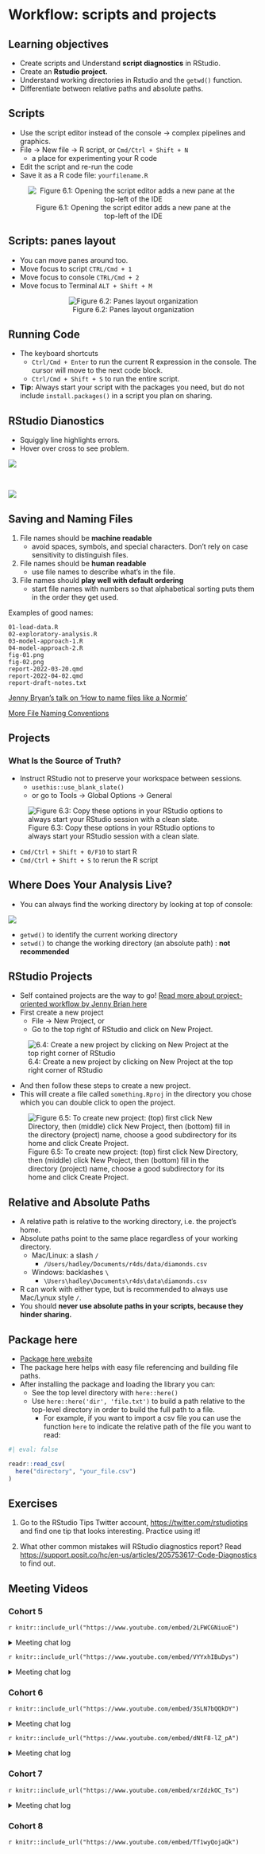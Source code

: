 # Workflow: scripts and projects

## Learning objectives

-   Create scripts and Understand **script diagnostics** in RStudio.
-   Create an **Rstudio project.**  
-   Understand working directories in Rstudio and the `getwd()` function.
-   Differentiate between relative paths and absolute paths.

## Scripts

-   Use the script editor instead of the console -> complex pipelines and graphics. 
-   File -> New file -> R script, or `Cmd/Ctrl + Shift + N`
    -   a place for experimenting your R code
-   Edit the script and re-run the code
-   Save it as a R code file: `yourfilename.R`

::: {style="text-align:center;"}
![Figure 6.1: Opening the script editor adds a new pane at the top-left of the IDE](https://r4ds.hadley.nz/diagrams/rstudio/script.png)
:::

## Scripts: panes layout

-   You can move panes around too. 
  -   Move focus to script `CTRL/Cmd + 1`
  -   Move focus to console `CTRL/Cmd + 2`
  -   Move focus to Terminal `ALT + Shift + M`

::: {style="text-align:center;"}
![Figure 6.2: Panes layout organization](images/6-panes_layout.png)
:::


## Running Code

-   The keyboard shortcuts
    -   `Ctrl/Cmd + Enter` to run the current R expression in the console. The cursor will move to the next code block.
    -   `Ctrl/Cmd + Shift + S` to run the entire script.
-   **Tip:** Always start your script with the packages you need, but do not include `install.packages()` in a script you plan on sharing. 

## RStudio Dianostics

- Squiggly line highlights errors.  
- Hover over cross to see problem.

::: {style="text-align:left;"}
![](https://r4ds.hadley.nz/screenshots/rstudio-diagnostic-tip.png)
:::

<br/>

::: {style="text-align:left;"}
![](https://r4ds.hadley.nz/screenshots/rstudio-diagnostic-warn.png)
:::

## Saving and Naming Files

1.  File names should be **machine readable**
    -   avoid spaces, symbols, and special characters. Don't rely on case sensitivity to distinguish files.
2.  File names should be **human readable**
    -   use file names to describe what's in the file.
3.  File names should **play well with default ordering**
    -   start file names with numbers so that alphabetical sorting puts them in the order they get used.
    
Examples of good names: 

```         
01-load-data.R
02-exploratory-analysis.R
03-model-approach-1.R
04-model-approach-2.R
fig-01.png
fig-02.png
report-2022-03-20.qmd
report-2022-04-02.qmd
report-draft-notes.txt
```

[Jenny Bryan's talk on 'How to name files like a Normie'](https://github.com/jennybc/how-to-name-files)

[More File Naming Conventions](https://huridocs.org/resource-library/organising-a-collection-of-human-rights-information/file-naming-conventions/#:~:text=To%20ensure%20that%20files%20are,%2C%20then%20month%2C%20then%20date.)

## Projects

### What Is the Source of Truth?

-   Instruct RStudio not to preserve your workspace between sessions.
    -   `usethis::use_blank_slate()`
    - or go to Tools -> Global Options -> General

::: {style="text-align:left;"}
![Figure 6.3:  Copy these options in your RStudio options to always start your RStudio session with a clean slate.](https://r4ds.hadley.nz/diagrams/rstudio/clean-slate.png)
:::


-   `Cmd/Ctrl + Shift + 0/F10` to start R
-   `Cmd/Ctrl + Shift + S` to rerun the R script

## Where Does Your Analysis Live?

-  You can always find the working directory by looking at top of console: 

![](https://r4ds.hadley.nz/screenshots/rstudio-wd.png)

-   `getwd()` to identify the current working directory
-   `setwd()` to change the working directory (an absolute path) : **not recommended**

## RStudio Projects

- Self contained projects are the way to go! [Read more about project-oriented workflow by Jenny Brian here](https://www.tidyverse.org/blog/2017/12/workflow-vs-script/)
- First create a new project
  - File -> New Project, or
  - Go to the top right of RStudio and click on New Project.

![6.4: Create a new project by clicking on New Project at the top right corner of RStudio](images/6-Projects.png)

- And then follow these steps to create a new project. 
- This will create a file called `something.Rproj` in the directory you chose which you can double click to open the project. 

![Figure 6.5: To create new project: (top) first click New Directory, then (middle) click New Project, then (bottom) fill in the directory (project) name, choose a good subdirectory for its home and click Create Project.](https://r4ds.hadley.nz/diagrams/new-project.png)

## Relative and Absolute Paths

-   A relative path is relative to the working directory, i.e. the project's home.
-   Absolute paths point to the same place regardless of your working directory.
    -   Mac/Linux: a slash `/`
        -   `/Users/hadley/Documents/r4ds/data/diamonds.csv`
    -   Windows: backlashes `\`
        -   `\Users\hadley\Documents\r4ds\data\diamonds.csv`
- R can work with either type, but is recommended to always use Mac/Lynux style `/`.  
-   You should **never use absolute paths in your scripts, because they hinder sharing.**

## Package here

- [Package here website](https://here.r-lib.org/index.html)
- The package here helps with easy file referencing and building file paths. 
- After installing the package and loading the library you can: 
  - See the top level directory with `here::here()`
  - Use `here::here('dir', 'file.txt')` to build a path relative to the top-level directory in order to build the full path to a file. 
    - For example, if you want to import a csv file you can use the function `here` to indicate the relative path of the file you want to read: 
    
```r
#| eval: false

readr::read_csv(
  here("directory", "your_file.csv")
)
```
    

## Exercises

1.  Go to the RStudio Tips Twitter account, <https://twitter.com/rstudiotips> and find one tip that looks interesting. Practice using it!

2.  What other common mistakes will RStudio diagnostics report? Read <https://support.posit.co/hc/en-us/articles/205753617-Code-Diagnostics> to find out.

## Meeting Videos

### Cohort 5

`r knitr::include_url("https://www.youtube.com/embed/2LFWCGNiuoE")`

<details>

<summary>Meeting chat log</summary>

```         
00:40:51    Becki R. (she/her): It works both ways, I think. It's just convention to use <-.
00:45:11    Wai-Yin:    You can use <- or = for assignment. <-  is the convention in R.  -> results in ab error.
00:58:59    lucus w:    https://www.rocker-project.org/
01:01:43    Bruno A. Machado:   tks Lucus for the link 👍
01:13:48    Susie N.:   I have to head out! Thank you Ryan for the great breakdown
01:14:07    Federica Gazzelloni:    Thanks!
01:14:19    Becki R. (she/her): Thanks everyone, see you next week!
01:17:04    Bruno A. Machado:   tks team
01:17:21    Eileen Murphy:  Thank you Ryan
```

</details>

`r knitr::include_url("https://www.youtube.com/embed/VYYxhIBuDys")`

<details>

<summary>Meeting chat log</summary>

```         
00:05:55    docksbox@pm.me: Hello!
00:07:40    Becki R. (she/her): Hello!
00:07:52    Sandra Muroy:   Hi!
00:07:57    Federica Gazzelloni:    Hi!
00:09:49    Eileen: Hello!
00:15:44    Becki R. (she/her): Very cool!
00:29:31    Jon Harmon (jonthegeek):    https://CRAN.R-project.org/package=renv
00:31:35    lucus w:    Or just here::here() package, it’s my favorite
00:32:48    Ryan Metcalf:   Ah, Thank you Lucas! I think you may have solved an error I was trying to overcome!
00:32:57    Jon Harmon (jonthegeek):    here::here("my_dir", "myfile.R")
00:33:06    lucus w:    There you go, yup
00:34:37    Jon Harmon (jonthegeek):    usethis
00:34:38    lucus w:    You can use usethis
00:37:56    Jon Harmon (jonthegeek):    .Last.value
00:38:58    lucus w:    It’s a life saver especially working in databases
00:44:32    Federica Gazzelloni:    reticulate
00:45:11    Federica Gazzelloni:    https://rstudio.github.io/reticulate/articles/r_markdown.html
00:48:18    Ryan Metcalf:   @Shamsuddeen, what was that command again? Cmd + Shift + P?
00:48:40    Susan Neilson:  That’s right
00:49:43    Ryan Metcalf:   Awesome! Ive never used that before. These bookclub meetups are so helpful! Thank you everyone!
00:50:04    Federica Gazzelloni:    yep! very useful
00:50:09    Shamsuddeen Muhammad:   https://speakerdeck.com/jennybc/how-to-name-files
00:50:28    Shamsuddeen Muhammad:   Naming things
00:51:10    Jon Harmon (jonthegeek):    20210904
00:51:55    Shamsuddeen Muhammad:   Chapter 2 Project-oriented workflow : https://rstats.wtf/project-oriented-workflow.html
00:52:13    Jon Harmon (jonthegeek):    Had to google that tab: https://bookdown.org/ndphillips/YaRrr/
00:52:15    Shamsuddeen Muhammad:   What They Forgot to Teach You About R
00:55:05    Jon Harmon (jonthegeek):    https://github.com/MonkmanMH/EIKIFJB
00:55:38    Ryan Metcalf:   Transmute I think…..
00:56:27    Jon Harmon (jonthegeek):    tidyr::replace_na()
00:56:54    lucus w:    Check out janitor
01:02:32    Shamsuddeen Muhammad:   https://tidyr.tidyverse.org/reference/replace_na.html
01:02:42    Shamsuddeen Muhammad:   df %>% dplyr::mutate(x = replace_na(x, 0))
01:03:30    Jon Harmon (jonthegeek):    ""
01:04:16    Ryan Metcalf:   You’ve discovered the beauty of a programmer!!!
01:04:28    Shamsuddeen Muhammad:   Yes Yes !!!
01:05:22    Susan Neilson:  “95% of being a programmer is knowing how to Google” - my programmer friend
01:06:27    Ryan Metcalf:   I find googling the package and then reading the PDF Manual. CRAN is your friend.
01:10:38    Sandra Muroy:   thanks everyone for your input!
01:10:57    Ryan Metcalf:   Thank you Susie! Great presentation and conversation!
01:11:04    Susan Neilson:  Thanks everyone !
01:11:08    Federica Gazzelloni:    thanks
01:11:12    Becki R. (she/her): Thank you!
01:11:22    Susan Neilson:  https://bookdown.org/ndphillips/YaRrr/rdata-files.html
```

</details>

### Cohort 6

`r knitr::include_url("https://www.youtube.com/embed/3SLN7bQQkDY")`

<details>

<summary>Meeting chat log</summary>

```         
00:09:22    Matthew Efoli:  good evening
00:09:29    Matthew Efoli:  good day
00:09:35    Vrinda Kalia:   Hello!
00:09:55    Daniel Adereti: Hello!
00:10:04    Shannon:    Hello!
00:10:06    Daniel Adereti: ready when you are, Matthew
00:11:40    Adeyemi Olusola:    Good evening everyone
00:28:31    Daniel Adereti: will it be possible to sort in ascending order as well?
00:30:39    Adeyemi Olusola:    sort() should do trick
00:31:13    Adeyemi Olusola:    I have issues with my audio
00:31:39    Adeyemi Olusola:    lets try sort = ()
00:32:07    Vrinda Kalia:   I am not sure about using sort within the count function. I am only aware of using the desc argument in the sort() function
00:33:06    Daniel Adereti: it seems the sort() has its own arguments
00:33:41    Aalekhya Reddam:    Sorry everyone, I have to head out but will watch the recording. See you all next week!
00:34:33    Shannon:    not_cancelled %>%
00:34:45    Shannon:    oops sorry, didn't finish that...
00:36:00    Adeyemi Olusola:    not_cancelled%>%
00:36:05    Adeyemi Olusola:    desc()
00:37:46    Daniel Adereti: maybe we continue and figure it out next time?
00:37:53    Daniel Adereti: sorry for chopping your flow!
00:38:27    Esmeralda Cruz: maybe arrange function?
00:38:58    Esmeralda Cruz: ok
00:44:31    Daniel Adereti: thanks for that shortcut
00:50:23    Daniel Adereti: Please explain "filter(rank(desc(arr_delay)) <= 10"
00:55:38    Daniel Adereti: Thanks! noticed the same too, the descending argument does not seem to have any effect
00:56:31    Daniel Adereti: sure!
00:56:35    Daniel Adereti: thanks
00:58:00    Shannon:    oh, because we didn't have a rank column in the first example?
00:59:24    Daniel Adereti: like a rank column as part of the dataset?
01:02:11    Daniel Adereti: Thanks!
01:04:01    Shannon:    yes
01:10:42    Vrinda Kalia:   I need to leave for a meeting. Thank you so much for leading a great discussion, Matthew!
01:11:00    Shannon:    Thanks, Matthew! I liked the way you presented with both the bookdown file as well as RStudio.
01:11:09    Daniel Adereti: Thanks Matthew!
01:11:14    Maria Eleni Soilemezidi:    Thank you for the presentation! That was very helpful! :)
01:11:15    Matthew Efoli:  Thanks
01:11:37    Maria Eleni Soilemezidi:    See you next week!
01:11:50    Esmeralda Cruz: Thank you :) for your time Matthew
01:12:05    Esmeralda Cruz: yes, both are correct
```

</details>

`r knitr::include_url("https://www.youtube.com/embed/dNtF8-lZ_pA")`

<details>

<summary>Meeting chat log</summary>

```         
00:01:19    Adeyemi Olusola:    Good day everyone
00:01:32    Daniel: Hello!
00:17:42    Esmeralda Cruz: nop
00:33:45    Daniel: https://jrnold.github.io/r4ds-exercise-solutions/tibbles.html
00:44:48    Esmeralda Cruz: interesting
00:46:11    Esmeralda Cruz: ok, make sense
00:49:45    Esmeralda Cruz: ok
```

</details>

### Cohort 7

`r knitr::include_url("https://www.youtube.com/embed/xrZdzkOC_Ts")`

<details>

<summary>Meeting chat log</summary>

```         
00:36:35    Oluwafemi Oyedele:  It is CMD + Enter on Mac
00:37:22    Oluwafemi Oyedele:  CMD + Enter will run the code on Mac
00:53:06    Oluwafemi Oyedele:  https://rstats.wtf/project-oriented-workflow.html#dilemma-and-a-solution
00:53:11    Oluwafemi Oyedele:  http://127.0.0.1:12193/library/here/doc/here.html
00:53:58    Oluwafemi Oyedele:  https://www.tidyverse.org/blog/2017/12/workflow-vs-script/
```

</details>

### Cohort 8

`r knitr::include_url("https://www.youtube.com/embed/Tf1wyQojaQk")`
